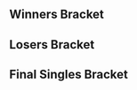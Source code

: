 {{DISPLAYTITLE:Super Smash Sundays 36: ''Melee'' Singles Bracket}}{{SetGame|melee}}{{tabs static
|name1=Overview
|link1=Super Smash Sundays/36/Melee
|name2=Singles Bracket
|link2=Super Smash Sundays/36/Melee/Singles Bracket
|name3=Doubles Bracket
|link3=Super Smash Sundays/36/Melee/Doubles Bracket
|This=2
}}
==Winners Bracket==
{{16DEWBracketA
|r1m1p1=Lucky |r1m1p1flag=us |r1m1p1score=2
|r1m1p2=PsychoMidget |r1m1p2flag=us |r1m1p2score=0
|r1m1win=1

|r1m2p1=Captain Faceroll |r1m2p1flag=us |r1m2p1score=2
|r1m2p2=Jace |r1m2p2flag=us |r1m2p2score=1
|r1m2win=1

|r1m3p1=MikeHaze |r1m3p1flag=us |r1m3p1score=2
|r1m3p2=Khepri |r1m3p2flag=us |r1m3p2score=0
|r1m3win=1

|r1m4p1=Alex19 |r1m4p1flag=us |r1m4p1score=1
|r1m4p2=Squid |r1m4p2flag=us |r1m4p2score=2
|r1m4win=2

|r1m5p1=S2J |r1m5p1flag=us |r1m5p1score=2
|r1m5p2=sherigami |r1m5p2flag=us |r1m5p2score=1
|r1m5win=1

|r1m6p1=Reno |r1m6p1flag=us |r1m6p1score=2
|r1m6p2=Kira |r1m6p2flag=us |r1m6p2score=1
|r1m6win=1

|r1m7p1=HugS |r1m7p1flag=us |r1m7p1score=2
|r1m7p2=Matt |r1m7p2flag=us |r1m7p2score=1
|r1m7win=1

|r1m8p1=CDK |r1m8p1flag=us |r1m8p1score=2
|r1m8p2=SacaSuMoto |r1m8p2flag=us |r1m8p2score=0
|r1m8win=1

|r2m1p1=Lucky |r2m1p1flag=us |r2m1p1score=2
|r2m1p2=Captain Faceroll |r2m1p2flag=us |r2m1p2score=0
|r2m1win=1
|r2m1p1char1=fox |r2m1p2char1=sheik |r2m1p1stock1=1 |r2m1p2stock1=0 |r2m1stage1=Dream Land |r2m1win1=1
|r2m1p1char2=fox |r2m1p2char2=sheik |r2m1p1stock2=1 |r2m1p2stock2=0 |r2m1stage2=Battlefield |r2m1win2=1

|r2m2p1=MikeHaze |r2m2p1flag=us |r2m2p1score=1
|r2m2p2=Squid |r2m2p2flag=us |r2m2p2score=2
|r2m2win=2

|r2m3p1=S2J |r2m3p1flag=us |r2m3p1score=2
|r2m3p2=Reno |r2m3p2flag=us |r2m3p2score=0
|r2m3win=1

|r2m4p1=HugS |r2m4p1flag=us |r2m4p1score=2
|r2m4p2=CDK |r2m4p2flag=us |r2m4p2score=0
|r2m4win=1

|r3m1p1=Lucky |r3m1p1flag=us |r3m1p1score=3
|r3m1p2=Squid |r3m1p2flag=us |r3m1p2score=2
|r3m1win=1

|r3m2p1=S2J |r3m2p1flag=us |r3m2p1score=3
|r3m2p2=HugS |r3m2p2flag=us |r3m2p2score=0
|r3m2win=1
}}
==Losers Bracket==
{{32DELBracketSmwA
|tourneylink=Super Smash Sundays/36/Melee
|tourneyname=Super Smash Sundays 36
|l1placement=25-32
|l2placement=17-24
|l3placement=13-16
|l4placement=9-12
|l5placement=7-8
|l6placement=5-6
|l1m1p1=Noah |l1m1p1flag=us |l1m1p1score=0
|l1m1p2=DendyPretendy |l1m1p2flag= |l1m1p2score=2
|l1m1win=2

|l1m2p1=EastCoastJeff |l1m2p1flag=us |l1m2p1score=2
|l1m2p2=Craiger |l1m2p2flag=us |l1m2p2score=0
|l1m2win=1

|l1m3p1=Rockleeland |l1m3p1flag=us |l1m3p1score=0
|l1m3p2=Sergio |l1m3p2flag=us |l1m3p2score=2
|l1m3win=2

|l1m4p1=Videowaffles |l1m4p1flag=us |l1m4p1score=1
|l1m4p2=Fallennova |l1m4p2flag=us |l1m4p2score=2
|l1m4win=2

|l1m5p1=Tafokints |l1m5p1flag=us |l1m5p1score=2
|l1m5p2=Nerodero |l1m5p2flag=us |l1m5p2score=0
|l1m5win=1

|l1m6p1=ARMY |l1m6p1flag=us |l1m6p1score=2
|l1m6p2=YVMS |l1m6p2flag=us |l1m6p2score=0
|l1m6win=1

|l1m7p1=Hulka |l1m7p1flag=us |l1m7p1score=0
|l1m7p2=Neeco |l1m7p2flag=us |l1m7p2score=2
|l1m7win=2

|l1m8p1=Zeo |l1m8p1flag=us |l1m8p1score=0
|l1m8p2=MacD |l1m8p2flag=us |l1m8p2score=2
|l1m8win=2

|l2m1p1=Alex19 |l2m1p1flag=us |l2m1p1score=2
|l2m1p2=DendyPretendy |l2m1p2flag= |l2m1p2score=0
|l2m1win=1

|l2m2p1=Khepri |l2m2p1flag=us |l2m2p1score=2
|l2m2p2=EastCoastJeff |l2m2p2flag=us |l2m2p2score=0
|l2m2win=1

|l2m3p1=Jace |l2m3p1flag=us |l2m3p1score=2
|l2m3p2=Sergio |l2m3p2flag=us |l2m3p2score=0
|l2m3win=1

|l2m4p1=PsychoMidget |l2m4p1flag=us |l2m4p1score=2
|l2m4p2=Fallennova |l2m4p2flag=us |l2m4p2score=0
|l2m4win=1

|l2m5p1=SacaSuMoto |l2m5p1flag=us |l2m5p1score=0
|l2m5p2=Tafokints |l2m5p2flag=us |l2m5p2score=2
|l2m5win=2

|l2m6p1=Matt |l2m6p1flag=us |l2m6p1score=2
|l2m6p2=ARMY |l2m6p2flag=us |l2m6p2score=0
|l2m6win=1

|l2m7p1=Kira |l2m7p1flag=us |l2m7p1score=1
|l2m7p2=Neeco |l2m7p2flag=us |l2m7p2score=2
|l2m7win=2

|l2m8p1=sherigami |l2m8p1flag=us |l2m8p1score=1
|l2m8p2=MacD |l2m8p2flag=us |l2m8p2score=2
|l2m8win=2

|l3m1p1=Alex19 |l3m1p1flag=us |l3m1p1score=2
|l3m1p2=Khepri |l3m1p2flag=us |l3m1p2score=1
|l3m1win=1

|l3m2p1=Jace |l3m2p1flag=us |l3m2p1score=2
|l3m2p2=PsychoMidget |l3m2p2flag=us |l3m2p2score=0
|l3m2win=1

|l3m3p1=Tafokints |l3m3p1flag=us |l3m3p1score=1
|l3m3p2=Matt |l3m3p2flag=us |l3m3p2score=2
|l3m3win=2

|l3m4p1=Neeco |l3m4p1flag=us |l3m4p1score=0
|l3m4p2=MacD |l3m4p2flag=us |l3m4p2score=2
|l3m4win=2

|l4m1p1=Reno |l4m1p1flag=us |l4m1p1score=0
|l4m1p2=Alex19 |l4m1p2flag=us |l4m1p2score=2
|l4m1win=2

|l4m2p1=CDK |l4m2p1flag=us |l4m2p1score=2
|l4m2p2=Jace |l4m2p2flag=us |l4m2p2score=1
|l4m2win=1

|l4m3p1=Captain Faceroll |l4m3p1flag=us |l4m3p1score=0
|l4m3p2=Matt |l4m3p2flag=us |l4m3p2score=2
|l4m3win=2

|l4m4p1=MikeHaze |l4m4p1flag=us |l4m4p1score=1
|l4m4p2=MacD |l4m4p2flag=us |l4m4p2score=2
|l4m4win=2

|l5m1p1=Alex19 |l5m1p1flag=us |l5m1p1score=2
|l5m1p2=CDK |l5m1p2flag=us |l5m1p2score=3
|l5m1win=2

|l5m2p1=Matt |l5m2p1flag=us |l5m2p1score=
|l5m2p2=MacD |l5m2p2flag=us |l5m2p2score={{win}}
|l5m2win=2

|l6m1p1=Squid |l6m1p1flag=us |l6m1p1score=0
|l6m1p2=CDK |l6m1p2flag=us |l6m1p2score=3
|l6m1win=2

|l6m2p1=HugS |l6m2p1flag=us |l6m2p1score=0
|l6m2p2=MacD |l6m2p2flag=us |l6m2p2score=3
|l6m2win=2
}}
<onlyinclude>
==Final Singles Bracket==
{{DEFinalSmwBracket
|tourneylink=Super Smash Sundays/36/Melee
|tourneyname=Super Smash Sundays 36
|l1placement=4
|r2placement=3
|r3loserplacement=2
|r3winnerplacement=1
|export_score=true
|r1m1p1=Lucky |r1m1p1flag=us |r1m1p1score=1
|r1m1p2=S2J |r1m1p2flag=us |r1m1p2score=3
|r1m1win=2

|l1m1p1=CDK |l1m1p1flag=us |l1m1p1score=2
|l1m1p2=MacD |l1m1p2flag=us |l1m1p2score=3
|l1m1win=2

|r2m1p1=Lucky |r2m1p1flag=us |r2m1p1score=3
|r2m1p2=MacD |r2m1p2flag=us |r2m1p2score=0
|r2m1win=1

|r3m1p1=S2J |r3m1p1flag=us |r3m1p1score=2
|r3m1p2=Lucky |r3m1p2flag=us |r3m1p2score=3
|r3m1win=2

|r3m2p1=S2J |r3m2p1flag=us |r3m2p1score=2
|r3m2p2=Lucky |r3m2p2flag=us |r3m2p2score=3
|r3m2win=1
}}
</onlyinclude>
